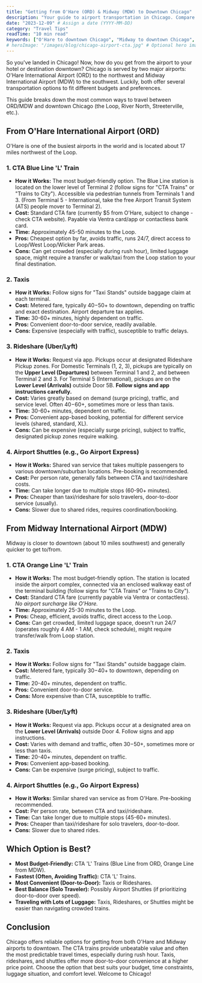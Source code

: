 ```yaml
---
title: "Getting from O'Hare (ORD) & Midway (MDW) to Downtown Chicago"
description: "Your guide to airport transportation in Chicago. Compare CTA trains (Blue/Orange Line), taxis, rideshares (Uber/Lyft), and shuttles from O'Hare and Midway."
date: "2023-12-09" # Assign a date (YYYY-MM-DD)
category: "Travel Tips"
readTime: "10 min read"
keywords: ["O'Hare to downtown Chicago", "Midway to downtown Chicago", "Chicago airport transportation", "CTA Blue Line O'Hare", "CTA Orange Line Midway", "Uber Chicago airport", "taxi Chicago airport cost", "getting around Chicago"]
# heroImage: "/images/blog/chicago-airport-cta.jpg" # Optional hero image
---
```


So you've landed in Chicago! Now, how do you get from the airport to your hotel or destination downtown? Chicago is served by two major airports: O'Hare International Airport (ORD) to the northwest and Midway International Airport (MDW) to the southwest. Luckily, both offer several transportation options to fit different budgets and preferences.

This guide breaks down the most common ways to travel between ORD/MDW and downtown Chicago (the Loop, River North, Streeterville, etc.).

## From O'Hare International Airport (ORD)

O'Hare is one of the busiest airports in the world and is located about 17 miles northwest of the Loop.

### 1. CTA Blue Line 'L' Train

*   **How it Works:** The most budget-friendly option. The Blue Line station is located on the lower level of Terminal 2 (follow signs for "CTA Trains" or "Trains to City"). Accessible via pedestrian tunnels from Terminals 1 and 3. (From Terminal 5 - International, take the free Airport Transit System (ATS) people mover to Terminal 2).
*   **Cost:** Standard CTA fare (currently $5 from O'Hare, subject to change - check CTA website). Payable via Ventra card/app or contactless bank card.
*   **Time:** Approximately 45-50 minutes to the Loop.
*   **Pros:** Cheapest option by far, avoids traffic, runs 24/7, direct access to Loop/West Loop/Wicker Park areas.
*   **Cons:** Can get crowded (especially during rush hour), limited luggage space, might require a transfer or walk/taxi from the Loop station to your final destination.

### 2. Taxis

*   **How it Works:** Follow signs for "Taxi Stands" outside baggage claim at each terminal.
*   **Cost:** Metered fare, typically $40-$50+ to downtown, depending on traffic and exact destination. Airport departure tax applies.
*   **Time:** 30-60+ minutes, highly dependent on traffic.
*   **Pros:** Convenient door-to-door service, readily available.
*   **Cons:** Expensive (especially with traffic), susceptible to traffic delays.

### 3. Rideshare (Uber/Lyft)

*   **How it Works:** Request via app. Pickups occur at designated Rideshare Pickup zones. For Domestic Terminals (1, 2, 3), pickups are typically on the **Upper Level (Departures)** between Terminal 1 and 2, and between Terminal 2 and 3. For Terminal 5 (International), pickups are on the **Lower Level (Arrivals)** outside Door 5B. **Follow signs and app instructions carefully.**
*   **Cost:** Varies greatly based on demand (surge pricing), traffic, and service level. Often $40-$60+, sometimes more or less than taxis.
*   **Time:** 30-60+ minutes, dependent on traffic.
*   **Pros:** Convenient app-based booking, potential for different service levels (shared, standard, XL).
*   **Cons:** Can be expensive (especially surge pricing), subject to traffic, designated pickup zones require walking.

### 4. Airport Shuttles (e.g., Go Airport Express)

*   **How it Works:** Shared van service that takes multiple passengers to various downtown/suburban locations. Pre-booking is recommended.
*   **Cost:** Per person rate, generally falls between CTA and taxi/rideshare costs.
*   **Time:** Can take longer due to multiple stops (60-90+ minutes).
*   **Pros:** Cheaper than taxi/rideshare for solo travelers, door-to-door service (usually).
*   **Cons:** Slower due to shared rides, requires coordination/booking.

## From Midway International Airport (MDW)

Midway is closer to downtown (about 10 miles southwest) and generally quicker to get to/from.

### 1. CTA Orange Line 'L' Train

*   **How it Works:** The most budget-friendly option. The station is located inside the airport complex, connected via an enclosed walkway east of the terminal building (follow signs for "CTA Trains" or "Trains to City").
*   **Cost:** Standard CTA fare (currently payable via Ventra or contactless). *No airport surcharge like O'Hare.*
*   **Time:** Approximately 25-30 minutes to the Loop.
*   **Pros:** Cheap, efficient, avoids traffic, direct access to the Loop.
*   **Cons:** Can get crowded, limited luggage space, doesn't run 24/7 (operates roughly 4 AM - 1 AM, check schedule), might require transfer/walk from Loop station.

### 2. Taxis

*   **How it Works:** Follow signs for "Taxi Stands" outside baggage claim.
*   **Cost:** Metered fare, typically $30-$40+ to downtown, depending on traffic.
*   **Time:** 20-40+ minutes, dependent on traffic.
*   **Pros:** Convenient door-to-door service.
*   **Cons:** More expensive than CTA, susceptible to traffic.

### 3. Rideshare (Uber/Lyft)

*   **How it Works:** Request via app. Pickups occur at a designated area on the **Lower Level (Arrivals)** outside Door 4. Follow signs and app instructions.
*   **Cost:** Varies with demand and traffic, often $30-$50+, sometimes more or less than taxis.
*   **Time:** 20-40+ minutes, dependent on traffic.
*   **Pros:** Convenient app-based booking.
*   **Cons:** Can be expensive (surge pricing), subject to traffic.

### 4. Airport Shuttles (e.g., Go Airport Express)

*   **How it Works:** Similar shared van service as from O'Hare. Pre-booking recommended.
*   **Cost:** Per person rate, between CTA and taxi/rideshare.
*   **Time:** Can take longer due to multiple stops (45-60+ minutes).
*   **Pros:** Cheaper than taxi/rideshare for solo travelers, door-to-door.
*   **Cons:** Slower due to shared rides.

## Which Option is Best?

*   **Most Budget-Friendly:** CTA 'L' Trains (Blue Line from ORD, Orange Line from MDW).
*   **Fastest (Often, Avoiding Traffic):** CTA 'L' Trains.
*   **Most Convenient (Door-to-Door):** Taxis or Rideshares.
*   **Best Balance (Solo Traveler):** Possibly Airport Shuttles (if prioritizing door-to-door over speed).
*   **Traveling with Lots of Luggage:** Taxis, Rideshares, or Shuttles might be easier than navigating crowded trains.

## Conclusion

Chicago offers reliable options for getting from both O'Hare and Midway airports to downtown. The CTA trains provide unbeatable value and often the most predictable travel times, especially during rush hour. Taxis, rideshares, and shuttles offer more door-to-door convenience at a higher price point. Choose the option that best suits your budget, time constraints, luggage situation, and comfort level. Welcome to Chicago! 
